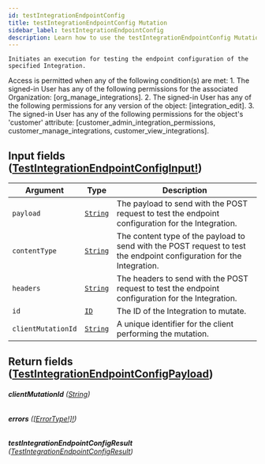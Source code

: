 ```yaml
---
id: testIntegrationEndpointConfig
title: testIntegrationEndpointConfig Mutation
sidebar_label: testIntegrationEndpointConfig
description: Learn how to use the testIntegrationEndpointConfig Mutation for 's API.
---
```


    Initiates an execution for testing the endpoint configuration of the specified Integration.

Access is permitted when any of the following condition(s) are met: 1. The signed-in User has any of the following permissions for the associated Organization: [org_manage_integrations]. 2. The signed-in User has any of the following permissions for any version of the object: [integration_edit]. 3. The signed-in User has any of the following permissions for the object's 'customer' attribute: [customer_admin_integration_permissions, customer_manage_integrations, customer_view_integrations].

## Input fields ([TestIntegrationEndpointConfigInput!](api/schema/input_object/TestIntegrationEndpointConfigInput.mdx))

| Argument           | Type                                     | Description                                                                                                           |
| ------------------ | ---------------------------------------- | --------------------------------------------------------------------------------------------------------------------- |
| `payload`          | [`String`](api/schema/scalar/String.mdx) | The payload to send with the POST request to test the endpoint configuration for the Integration.                     |
| `contentType`      | [`String`](api/schema/scalar/String.mdx) | The content type of the payload to send with the POST request to test the endpoint configuration for the Integration. |
| `headers`          | [`String`](api/schema/scalar/String.mdx) | The headers to send with the POST request to test the endpoint configuration for the Integration.                     |
| `id`               | [`ID`](api/schema/scalar/ID.mdx)         | The ID of the Integration to mutate.                                                                                  |
| `clientMutationId` | [`String`](api/schema/scalar/String.mdx) | A unique identifier for the client performing the mutation.                                                           |

## Return fields ([TestIntegrationEndpointConfigPayload](api/schema/object/TestIntegrationEndpointConfigPayload.mdx))

###### <b>clientMutationId</b> ([String](api/schema/scalar/String.mdx))

###### <b>errors</b> ([[ErrorType!]!](api/schema/object/ErrorType.mdx))

###### <b>testIntegrationEndpointConfigResult</b> ([TestIntegrationEndpointConfigResult](api/schema/object/TestIntegrationEndpointConfigResult.mdx))
